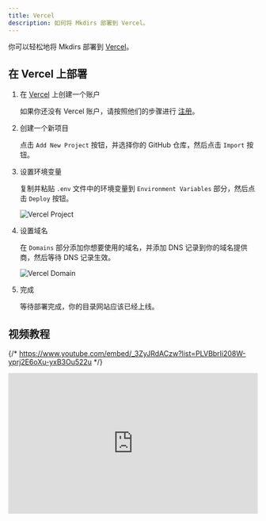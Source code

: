 ```yaml
---
title: Vercel
description: 如何将 Mkdirs 部署到 Vercel。
---
```



你可以轻松地将 Mkdirs 部署到 [Vercel](https://vercel.com/)。

## 在 Vercel 上部署

<Steps>

1. 在 [Vercel](https://vercel.com/) 上创建一个账户

    如果你还没有 Vercel 账户，请按照他们的步骤进行 [注册](https://vercel.com/signup)。

2. 创建一个新项目

    点击 `Add New Project` 按钮，并选择你的 GitHub 仓库，然后点击 `Import` 按钮。

3. 设置环境变量

    复制并粘贴 `.env` 文件中的环境变量到 `Environment Variables` 部分，然后点击 `Deploy` 按钮。

    ![Vercel Project](../../../../assets/images/vercel-project.png)

4. 设置域名

    在 `Domains` 部分添加你想要使用的域名，并添加 DNS 记录到你的域名提供商，然后等待 DNS 记录生效。

    ![Vercel Domain](../../../../assets/images/vercel-domain.png)

5. 完成

    等待部署完成，你的目录网站应该已经上线。

</Steps>

## 视频教程

{/* https://www.youtube.com/embed/_3ZyJRdACzw?list=PLVBbrIi208W-yprj2E6oXu-yxB3Ou522u */}
<div style="position: relative; padding-bottom: 56.25%; height: 0; overflow: hidden;">
  <iframe 
    style="position: absolute; top: 0; left: 0; width: 100%; height: 100%;" 
    width="1280" 
    height="720" 
    src="https://www.youtube.com/embed/_3ZyJRdACzw?list=PLVBbrIi208W-yprj2E6oXu-yxB3Ou522u" 
    title="【7/9】部署到Vercel + 开启访问后台Studio —— 基于Mkdirs模板部署上线导航站的全流程记录" 
    frameborder="0" 
    allow="accelerometer; autoplay; clipboard-write; encrypted-media; gyroscope; picture-in-picture; web-share" 
    referrerpolicy="strict-origin-when-cross-origin" 
    allowfullscreen
  ></iframe>
</div>
